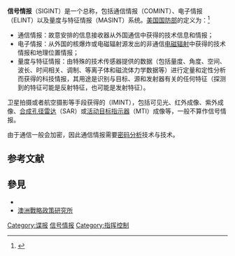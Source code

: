 {{noteTA
|G1=IT}}

'''信号情报'''（SIGINT）是一个总称，包括通信情报（COMINT）、电子情报（ELINT）以及量度与特征情报（MASINT）系统。[[美国国防部|美国国防部]]的定义为：<ref name=JP1-02>{{cite web|last=US Department of Defense|authorlink=美国国防部|title=Joint Publication 1-02 Department of Defense Dictionary of Military and Associated Terms|date=12 July 2007|url=http://www.dtic.mil/doctrine/jel/new_pubs/jp1_02.pdf|format=PDF|accessdate=1 October 2007|deadurl=yes|archiveurl=https://web.archive.org/web/20091012193530/http://www.dtic.mil/doctrine/jel/new_pubs/jp1_02.pdf|archivedate=2009年10月12日}}</ref>
*通信情报：故意安排的信息接收器从外国通信中获得的技术信息和情报；
*电子情报：从外国的核爆炸或电磁辐射源发出的非通信[[电磁辐射|电磁辐射]]中获得的技术情报和地理位置情报；
*量度与特征情报：由特殊的技术传感器提供的数据（包括量度、角度、空间、波长、时间相关、调制、等离子体和磁流体力学数据等）进行定量和定性分析而获得的科技情报，其用途是识别与目标、源和发射器有关的任何特征（探测到的特征可能是反射特征，也可能是发射特征）。
卫星拍摄或者航空摄影等手段获得的{{tsl|en|Imagery intelligence|图像情报}}（IMINT），包括可见光、红外成像、紫外成像、[[合成孔径雷达|合成孔径雷达]]（SAR）或[[活动目标指示器|活动目标指示器]]（MTI）成像等，一般不算作信号情报。

由于通信一般会加密，因此通信情报需要[[密码分析|密码分析]]技术与{{tsl|en|Traffic analysis|通信量分析}}技术。

==参考文献==
{{reflist}}

==參見==
*{{le|澳洲通信管理局|Australian Signals Directorate}}
*[[澳洲戰略政策研究所|澳洲戰略政策研究所]]

{{谍报斗争}}
{{Authority control}}

[[Category:谍报|Category:谍报]]
[[Category:信号情报|]]
[[Category:指挥控制|Category:指挥控制]]